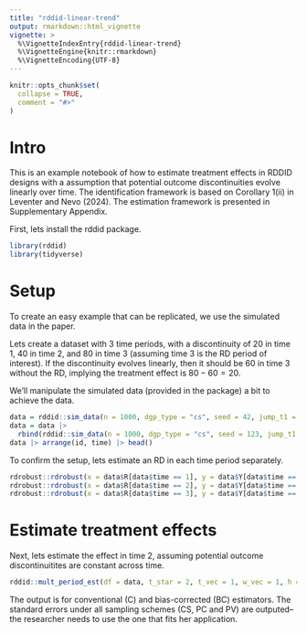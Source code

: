 ```yaml
---
title: "rddid-linear-trend"
output: rmarkdown::html_vignette
vignette: >
  %\VignetteIndexEntry{rddid-linear-trend}
  %\VignetteEngine{knitr::rmarkdown}
  %\VignetteEncoding{UTF-8}
---
```


```r
knitr::opts_chunk$set(
  collapse = TRUE,
  comment = "#>"
)
```

# Intro

This is an example notebook of how to estimate treatment effects in RDDID designs with a assumption that potential outcome discontinuities evolve linearly over time. The identification framework is based on Corollary 1(ii) in Leventer and Nevo (2024). The estimation framework is presented in Supplementary Appendix.

First, lets install the rddid package.

```r
library(rddid)
library(tidyverse)
```

# Setup

To create an easy example that can be replicated, we use the simulated data in the paper. 

Lets create a dataset with 3 time periods, with a discontinuity of 20 in time 1, 40 in time 2, and 80 in time 3 (assuming time 3 is the RD period of interest). If the discontinuity evolves linearly, then it should be 60 in time 3 without the RD, implying the treatment effect is $80-60=20$.

We'll manipulate the simulated data (provided in the package) a bit to achieve the data. 

```r
data = rddid::sim_data(n = 1000, dgp_type = "cs", seed = 42, jump_t1 = 40, jump_t2 = 80) |> mutate(time = time + 1)
data = data |> 
  rbind(rddid::sim_data(n = 1000, dgp_type = "cs", seed = 123, jump_t1 = 20) |> filter(time == 1))
data |> arrange(id, time) |> head()
```


To confirm the setup, lets estimate an RD in each time period separately. 

```r
rdrobust::rdrobust(x = data$R[data$time == 1], y = data$Y[data$time == 1])$coef
rdrobust::rdrobust(x = data$R[data$time == 2], y = data$Y[data$time == 2])$coef
rdrobust::rdrobust(x = data$R[data$time == 3], y = data$Y[data$time == 3])$coef
```


# Estimate treatment effects

Next, lets estimate the effect in time 2, assuming potential outcome discontinuitites are constant across time. 

```r
rddid::mult_period_est(df = data, t_star = 2, t_vec = 1, w_vec = 1, h = 600, b = 1200)
```

The output is for conventional (C) and bias-corrected (BC) estimators. The standard errors under all sampling schemes (CS, PC and PV) are outputed--the researcher needs to use the one that fits her application.


